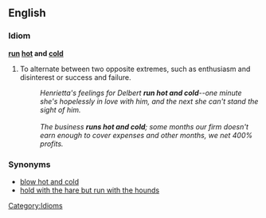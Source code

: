 ==English==

===Idiom===

'''[[run]] [[hot]] and [[cold]]'''

# To alternate between two opposite extremes, such as enthusiasm and disinterest or success and failure. 
#: ''Henrietta's feelings for Delbert '''run hot and cold'''--one minute she's hopelessly in love with him, and the next she can't stand the sight of him.''
#: <BR>
#: ''The business '''runs hot and cold'''; some months our firm doesn't earn enough to cover expenses and other months, we net 400% profits.''

===Synonyms===

* [[blow hot and cold]]
* [[hold with the hare but run with the hounds]]

[[Category:Idioms]]